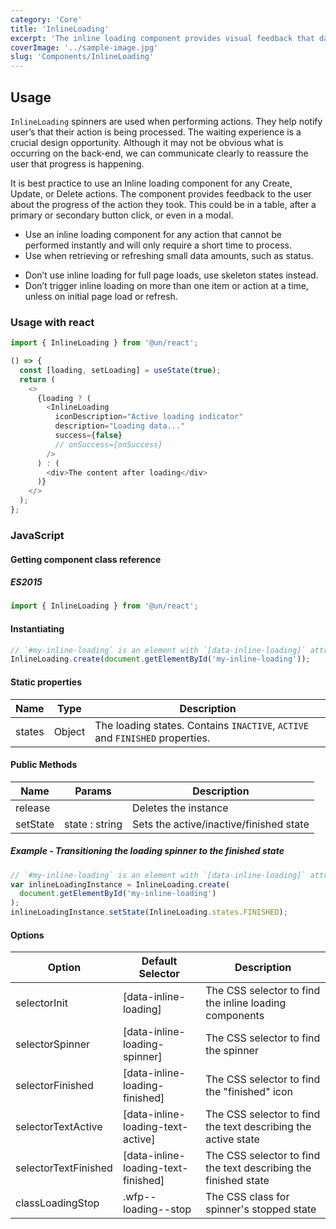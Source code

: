```yaml
---
category: 'Core'
title: 'InlineLoading'
excerpt: 'The inline loading component provides visual feedback that data is being processed.'
coverImage: '../sample-image.jpg'
slug: 'Components/InlineLoading'
---
```


## Usage

`InlineLoading` spinners are used when performing actions. They help notify user’s that their action is being processed. The waiting experience is a crucial design opportunity. Although it may not be obvious what is occurring on the back-end, we can communicate clearly to reassure the user that progress is happening.

It is best practice to use an Inline loading component for any Create, Update, or Delete actions. The component provides feedback to the user about the progress of the action they took. This could be in a table, after a primary or secondary button click, or even in a modal.

<DoUse>

- Use an inline loading component for any action that cannot be performed instantly and will only require a short time to process.
- Use when retrieving or refreshing small data amounts, such as status.

</DoUse>

<DoNotUse>

- Don’t use inline loading for full page loads, use skeleton states instead.
- Don’t trigger inline loading on more than one item or action at a time, unless on initial page load or refresh.

</DoNotUse>

### Usage with react

```js
import { InlineLoading } from '@un/react';
```

```js live
() => {
  const [loading, setLoading] = useState(true);
  return (
    <>
      {loading ? (
        <InlineLoading
          iconDescription="Active loading indicator"
          description="Loading data..."
          success={false}
          // onSuccess={onSuccess}
        />
      ) : (
        <div>The content after loading</div>
      )}
    </>
  );
};
```

### JavaScript

#### Getting component class reference

##### ES2015

```javascript
import { InlineLoading } from '@un/react';
```

#### Instantiating

```javascript
// `#my-inline-loading` is an element with `[data-inline-loading]` attribute
InlineLoading.create(document.getElementById('my-inline-loading'));
```

#### Static properties

| Name   | Type   | Description                                                                  |
| ------ | ------ | ---------------------------------------------------------------------------- |
| states | Object | The loading states. Contains `INACTIVE`, `ACTIVE` and `FINISHED` properties. |

#### Public Methods

| Name     | Params         | Description                             |
| -------- | -------------- | --------------------------------------- |
| release  |                | Deletes the instance                    |
| setState | state : string | Sets the active/inactive/finished state |

##### Example - Transitioning the loading spinner to the finished state

```javascript
// `#my-inline-loading` is an element with `[data-inline-loading]` attribute
var inlineLoadingInstance = InlineLoading.create(
  document.getElementById('my-inline-loading')
);
inlineLoadingInstance.setState(InlineLoading.states.FINISHED);
```

#### Options

| Option               | Default Selector                    | Description                                                     |
| -------------------- | ----------------------------------- | --------------------------------------------------------------- |
| selectorInit         | [data-inline-loading]               | The CSS selector to find the inline loading components          |
| selectorSpinner      | [data-inline-loading-spinner]       | The CSS selector to find the spinner                            |
| selectorFinished     | [data-inline-loading-finished]      | The CSS selector to find the "finished" icon                    |
| selectorTextActive   | [data-inline-loading-text-active]   | The CSS selector to find the text describing the active state   |
| selectorTextFinished | [data-inline-loading-text-finished] | The CSS selector to find the text describing the finished state |
| classLoadingStop     | .wfp--loading--stop                 | The CSS class for spinner's stopped state                       |
